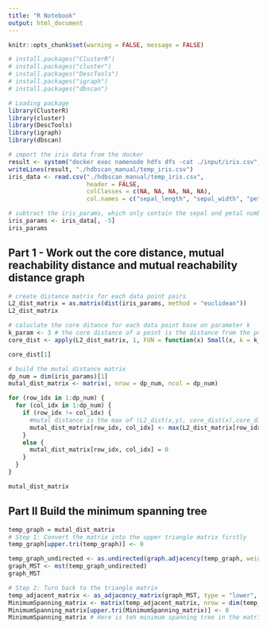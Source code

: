 ```yaml
---
title: "R Notebook"
output: html_document
---
```

```r
knitr::opts_chunk$set(warning = FALSE, message = FALSE)
```
```r
# install.packages("ClusterR")
# install.packages("cluster")
# install.packages("DescTools")
# install.packages("igraph")
# install.packages("dbscan")

# Loading package
library(ClusterR)
library(cluster)
library(DescTools)
library(igraph)
library(dbscan)
```
```r
# import the iris data from the docker
result <- system("docker exec namenode hdfs dfs -cat ./input/iris.csv", intern = TRUE)
writeLines(result, "./hdbscan_manual/temp_iris.csv")
iris_data <- read.csv("./hdbscan_manual/temp_iris.csv",
                      header = FALSE,
                      colClasses = c(NA, NA, NA, NA, NA),
                      col.names = c("sepal_length", "sepal_width", "petal_length", "petal_width", "species"))
```
```r
# subtract the iris_params, which only contain the sepal and petal numberical values
iris_params <- iris_data[, -5]
iris_params
```
## Part 1 - Work out the core distance, mutual reachability distance and mutual reachability distance graph
```r
# create distance matrix for each data point pairs
L2_dist_matrix = as.matrix(dist(iris_params, method = "euclidean"))
L2_dist_matrix
```
```r
# caluclate the core ditance for each data point base on parameter k
k_param <- 3 # the core distance of a point is the distance from the point to the k-th nearest neighbour.
core_dist <- apply(L2_dist_matrix, 1, FUN = function(x) Small(x, k = k_param + 1, unique = FALSE, na.last = NA)[k_param])

core_dist[1]
```
```r

# build the mutal distance matrix
dp_num = dim(iris_params)[1]
mutal_dist_matrix <- matrix(, nrow = dp_num, ncol = dp_num)

for (row_idx in 1:dp_num) {
  for (col_idx in 1:dp_num) {
    if (row_idx != col_idx) {
      #mutal distance is the max of (L2_dist(x,y), core_dist(x),core_dist(y))
      mutal_dist_matrix[row_idx, col_idx] <- max(L2_dist_matrix[row_idx, col_idx], core_dist[row_idx], core_dist[col_idx])
    }
    else {
      mutal_dist_matrix[row_idx, col_idx] = 0
    }
  }
}

mutal_dist_matrix
```
## Part II Build the minimum spanning tree
```r
temp_graph = mutal_dist_matrix
# Step 1: Convert the matrix into the upper triangle matrix firstly
temp_graph[upper.tri(temp_graph)] <- 0

temp_graph_undirected <- as.undirected(graph.adjacency(temp_graph, weighted = TRUE))
graph_MST <- mst(temp_graph_undirected)
graph_MST
```
```r
# Step 2: Turn back to the triangle matrix
temp_adjacent_matrix <- as_adjacency_matrix(graph_MST, type = "lower", attr = "weight")
MinimumSpanning_matrix <- matrix(temp_adjacent_matrix, nrow = dim(temp_adjacent_matrix)[1])
MinimumSpanning_matrix[upper.tri(MinimumSpanning_matrix)] <- 0
MinimumSpanning_matrix # Here is teh minimum spanning tree in the matrix format
```

